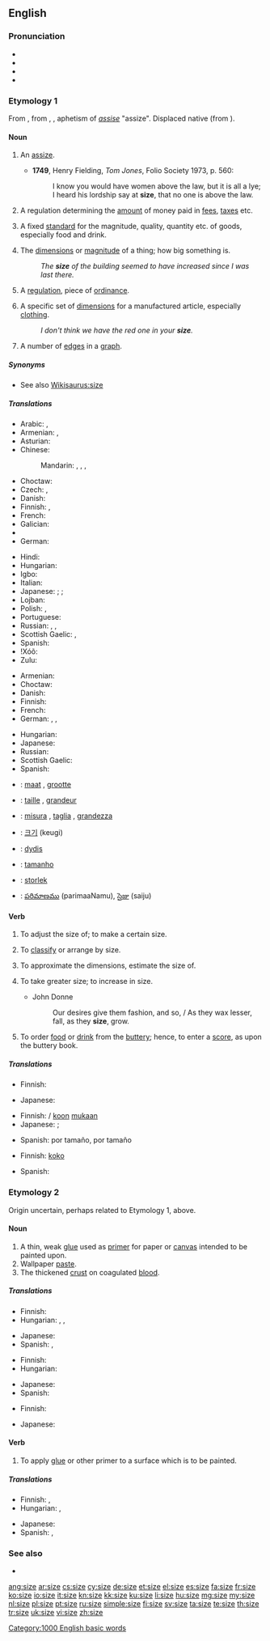 ==English==

===Pronunciation===
* {{IPA|/saɪz/}}
* {{audio|en-us-size.ogg|Audio (US)}}
* {{rhymes|aɪz}}
* {{homophones|sighs}}

===Etymology 1===
From {{etyl|enm}} {{term|sise|sise, syse|regulation, control, limit|lang=enm}}, from {{etyl|fro}} {{term|cise||lang=fro}}, {{term|sise||lang=fro}}, aphetism of ''[[assise]]'' "assize". Displaced native {{enm}} {{term|grete|grete, grette|size|lang=enm}} (from {{ang}} {{term|grietu|grīetu, grȳtu|size, greatness|lang=ang}}).

====Noun====
{{en-noun}}

# {{obsolete|_|except|_|dialectal}} An [[assize]]. {{defdate|from 14th c.}}
#* '''1749''', Henry Fielding, ''Tom Jones'', Folio Society 1973, p. 560:
#*: I know you would have women above the law, but it is all a lye; I heard his lordship say at '''size''', that no one is above the law.
# {{obsolete}} A regulation determining the [[amount]] of money paid in [[fees]], [[taxes]] etc. {{defdate|14th-18th c.}}
# {{obsolete}} A fixed [[standard]] for the magnitude, quality, quantity etc. of goods, especially food and drink. {{defdate|15th-17th c.}}
# The [[dimensions]] or [[magnitude]] of a thing; how big something is. {{defdate|from 15th c.}}
#: ''The '''size''' of the building seemed to have increased since I was last there.''
# {{obsolete}} A [[regulation]], piece of [[ordinance]]. {{defdate|15th c.}}
# A specific set of [[dimension]]s for a manufactured article, especially [[clothing]]. {{defdate|from 16th c.}}
#: ''I don't think we have the red one in your '''size'''.''
# {{graph theory}} A number of [[edges]] in a [[graph]]. {{defdate|from 20th c.}}

=====Synonyms=====
* See also [[Wikisaurus:size]]

=====Translations=====
{{trans-top|dimensions or magnitude of a thing}}
* Arabic: {{t-|ar|مقاس|m|tr=maqaas}}, {{t-|ar|حجم|m|tr=Hajm}}
* Armenian: {{t-|hy|չափ|tr=čap}}, {{t-|hy|մեծություն|tr=meçut’yun}}
* Asturian: {{t-|ast|tamañu|m}}
* Chinese:
*: Mandarin: {{t-|cmn|尺寸|tr=chǐcùn|sc=Hani}}, {{t-|cmn|大小|tr=dàxiǎo|sc=Hani}}, {{t-|cmn|規模|sc=Hani}}, {{t-|cmn|规模|tr=guīmó|sc=Hani}}
* Choctaw: {{tø|cho|chito}}
* Czech: {{t+|cs|velikost|f}}, {{t+|cs|rozměr|m}}
* Danish: {{t-|da|størrelse|c}}
* Finnish: {{t+|fi|koko}}, {{t+|fi|suuruus}}
* French: {{t+|fr|taille|f}}
* Galician: {{t+|gl|tamaño|m}}
* {{trreq|Georgian}}
* German: {{t+|de|Größe|f}}
{{trans-mid}}
* Hindi: {{t-|hi|आकार|tr=ākār|xs=Hindi}}
* Hungarian: {{t+|hu|méret}}
* Igbo: {{tø|ig|ndẹlẹ}}
* Italian: {{t+|it|taglia}}
* Japanese: {{qualifier|dimension or magnitude}} {{t-|ja|大きさ|tr=ōkisa}}; {{qualifier|dimension}} {{t-|ja|寸法|tr=sunpō}}; {{qualifier|magnitude}} {{t-|ja|規模|tr=kibo}}
* Lojban: {{t-|jbo|nilbra}}
* Polish: {{t+|pl|rozmiar|m}}, {{t+|pl|wielkość|f}}
* Portuguese: {{t+|pt|tamanho|m}}
* Russian: {{t+|ru|размер|m|tr=razm'ér}}, {{t+|ru|величина|f|tr=v'eličiná}}, {{t+|ru|объём|m|tr=objóm}}
* Scottish Gaelic: {{t-|gd|tomhas|m|xs=Scottish Gaelic}}, {{t-|gd|meudachd|f|xs=Scottish Gaelic}}
* Spanish: {{t+|es|tamaño|m}}
* ǃXóõ: {{tø|nmn|ʻǁnàhã}}
* Zulu: {{t|zu|ubukhulu|c14}}
{{trans-bottom}}

{{trans-top|a specific set of dimensions for clothing}}
* Armenian: {{t-|hy|չափս|tr=čaps}}
* Choctaw: {{tø|cho|chito}}
* Danish: {{t-|da|størrelse|c}}
* Finnish: {{t+|fi|koko}}
* French: {{t+|fr|taille|f}}
* German: {{t+|de|Größe|f}}, {{t-|de|Kleidergröße|f}}, {{t-|de|Konfektionsgröße|f}}
{{trans-mid}}
* Hungarian: {{t+|hu|méret}}
* Japanese: {{t-|ja|サイズ|tr=saizu}}
* Russian: {{t+|ru|размер|m|tr=razm'ér}}
* Scottish Gaelic: {{t-|gd|meudachd|f|xs=Scottish Gaelic}}
* Spanish: {{t+|es|talla|f}}
{{trans-bottom}}

{{trans-top|graph theory: a number of edges in a graph}}
{{trans-mid}}
{{trans-bottom}}

{{trans-see|assize}}

{{checktrans-top}}
* {{ttbc|nl}}: [[maat]] {{f}}, [[grootte]] {{f}}
* {{ttbc|fr}}: [[taille]] {{f}}, [[grandeur]] {{f}}
* {{ttbc|it}}: [[misura]] {{f}}, [[taglia]] {{f}}, [[grandezza]] {{f}}
{{trans-mid}}
* {{ttbc|ko}}: [[크기]] (keugi)
* {{ttbc|lt}}: [[dydis]] {{m}}
* {{ttbc|pt}}: [[tamanho]] {{m}}
* {{ttbc|sv}}: [[storlek]] {{c}}
* {{ttbc|te}}: [[పరిమాణము]] (parimaaNamu), [[సైజు]] (saiju)
{{trans-bottom}}

====Verb====
{{en-verb|siz|ing}}

# {{transitive}} To adjust the size of; to make a certain size.
# {{transitive}} To [[classify]] or arrange by size.
# {{transitive|colloquial}} To approximate the dimensions, estimate the size of.
# {{intransitive}} To take greater size; to increase in size.
#* John Donne
#*: Our desires give them fashion, and so, / As they wax lesser, fall, as they '''size''', grow.
# {{UK|Cambridge University|obsolete}} To order [[food]] or [[drink]] from the [[buttery]]; hence, to enter a [[score]], as upon the buttery book.

=====Translations=====
{{trans-top|to adjust the size of}}
* Finnish: {{t+|fi|sovittaa}}
{{trans-mid}}
* Japanese: {{t-|ja|合わせる|tr=awaseru}}
{{trans-bottom}}

{{trans-top|to classify or arrange by size}}
* Finnish: {{t-|fi|luokitella}}/{{t+|fi|lajitella}} [[koko|koon]] [[mukaan]]
* Japanese: {{qualifier|classify}} {{t-|ja|大きさ順に選別する|tr=ōkisa-jun ni senbetsu-suru}}; {{qualifier|arrange}} {{t-|ja|大きさ順に並べる|tr=ōkisa-jun ni naraberu}}
{{trans-mid}}
* Spanish: {{t+|es|formar}} por tamaño, {{t+|es|ordenar}} por tamaño
{{trans-bottom}}

{{trans-top|to estimate the size of}}
* Finnish: {{t+|fi|arvioida}} [[koko]]
{{trans-mid}}
* Spanish: {{t+|es|medir}}
{{trans-bottom}}

===Etymology 2===
Origin uncertain, perhaps related to Etymology 1, above.

====Noun====
{{en-noun}}

# A thin, weak [[glue]] used as [[primer]] for paper or [[canvas]] intended to be painted upon.
# Wallpaper [[paste]].
# The thickened [[crust]] on coagulated [[blood]].

=====Translations=====
{{trans-top|thin, weak glue intended to be painted upon}}
* Finnish: {{t-|fi|pohjuste}}
* Hungarian: {{t+|hu|enyv}}, {{t+|hu|ragasztó}}, {{t+|hu|csiriz}}
{{trans-mid}}
* Japanese: {{t+|ja|どうさ|tr=dōsa}}
* Spanish: {{t-|es|sellador|m}}, {{t+|es|cola|f}}
{{trans-bottom}}

{{trans-top|wallpaper paste}}
* Finnish: {{t-|fi|liisteri}}
* Hungarian: {{t-|hu|tapétaragasztó}}
{{trans-mid}}
* Japanese: {{t+|ja|糊|tr=nori}}
* Spanish: {{t+|es|cola|f}}
{{trans-bottom}}

{{trans-top|thickened crust on coagulated blood}}
* Finnish: {{t+|fi|rupi}}
{{trans-mid}}
* Japanese: {{t-|ja|血糊|tr=chinori}}
{{trans-bottom}}

====Verb====
{{en-verb|siz|ing}}

# {{transitive}} To apply [[glue]] or other primer to a surface which is to be painted.

=====Translations=====
{{trans-top|to apply primer to a surface which is to be painted}}
* Finnish: {{t-|fi|pohjustaa}}, {{t-|fi|pohjamaalata}}
* Hungarian: {{t-|hu|enyvez}}, {{t-|hu|csirizel}}
{{trans-mid}}
* Japanese: {{t-|ja|どうさをひく|tr=dōsa wo hiku}}
* Spanish: {{t+|es|sellar}}, {{t-|es|encolar}}
{{trans-bottom}}

===See also===
* {{Cite EB1911|Size}}

[[Category:1000 English basic words]]

[[ang:size]]
[[ar:size]]
[[cs:size]]
[[cy:size]]
[[de:size]]
[[et:size]]
[[el:size]]
[[es:size]]
[[fa:size]]
[[fr:size]]
[[ko:size]]
[[io:size]]
[[it:size]]
[[kn:size]]
[[kk:size]]
[[ku:size]]
[[li:size]]
[[hu:size]]
[[mg:size]]
[[my:size]]
[[nl:size]]
[[pl:size]]
[[pt:size]]
[[ru:size]]
[[simple:size]]
[[fi:size]]
[[sv:size]]
[[ta:size]]
[[te:size]]
[[th:size]]
[[tr:size]]
[[uk:size]]
[[vi:size]]
[[zh:size]]